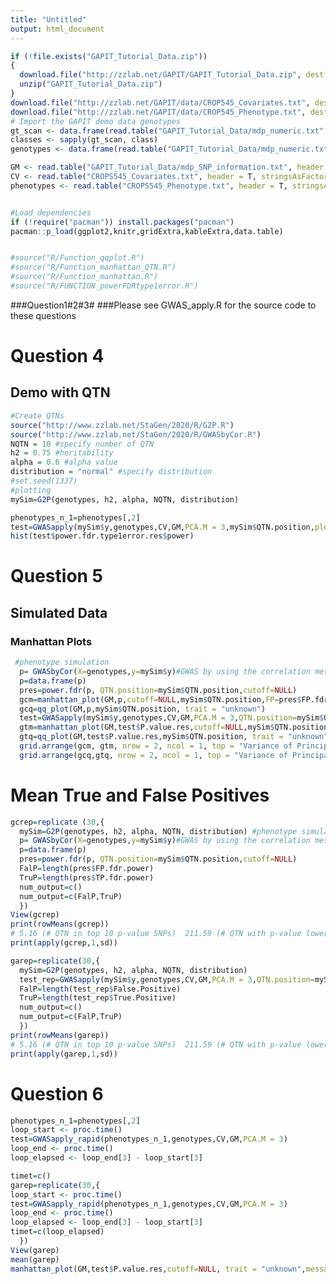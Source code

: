 ```yaml
---
title: "Untitled"
output: html_document
---
```


```r
if (!file.exists("GAPIT_Tutorial_Data.zip"))
{
  download.file("http://zzlab.net/GAPIT/GAPIT_Tutorial_Data.zip", destfile = "GAPIT_Tutorial_Data.zip")
  unzip("GAPIT_Tutorial_Data.zip")
}
download.file("http://zzlab.net/GAPIT/data/CROP545_Covariates.txt", destfile = "CROPS545_Covariates.txt")
download.file("http://zzlab.net/GAPIT/data/CROP545_Phenotype.txt", destfile = "CROPS545_Phenotype.txt")
# Import the GAPIT demo data genotypes
gt_scan <- data.frame(read.table("GAPIT_Tutorial_Data/mdp_numeric.txt", header = T, stringsAsFactors = F, sep = "\t", nrows = 1))
classes <- sapply(gt_scan, class)
genotypes <- data.frame(read.table("GAPIT_Tutorial_Data/mdp_numeric.txt", header = T, row.names = 1, colClasses = classes, stringsAsFactors = F, sep = "\t"))

GM <- read.table("GAPIT_Tutorial_Data/mdp_SNP_information.txt", header = T, stringsAsFactors = F, sep = "\t")
CV <- read.table("CROPS545_Covariates.txt", header = T, stringsAsFactors = F, sep = "\t")
phenotypes <- read.table("CROPS545_Phenotype.txt", header = T, stringsAsFactors = F, sep = "\t")


#Load dependencies
if (!require("pacman")) install.packages("pacman")
pacman::p_load(ggplot2,knitr,gridExtra,kableExtra,data.table)


#source("R/Function_qqplot.R")
#source("R/Function_manhattan_QTN.R")
#source("R/Function_manhattan.R")
#source("R/FUNCTION_powerFDRtype1error.R")
```

###Question1#2#3#
###Please see GWAS_apply.R for the source code to these questions


# Question 4

## Demo with QTN
```r
#Create QTNs
source("http://www.zzlab.net/StaGen/2020/R/G2P.R")
source("http://www.zzlab.net/StaGen/2020/R/GWASbyCor.R")
NQTN = 10 #specify number of QTN
h2 = 0.75 #heritability
alpha = 0.6 #alpha value
distribution = "normal" #specify distribution
#set.seed(1337)
#plotting
mySim=G2P(genotypes, h2, alpha, NQTN, distribution)

phenotypes_n_1=phenotypes[,2]
test=GWASapply(mySim$y,genotypes,CV,GM,PCA.M = 3,mySim$QTN.position,plots=TRUE,messages=TRUE)
hist(test$power.fdr.type1error.res$power)
```


# Question 5
## Simulated Data
### Manhattan Plots
```r
 #phenotype simulation
  p= GWASbyCor(X=genotypes,y=mySim$y)#GWAS by using the correlation methods
  p=data.frame(p)
  pres=power.fdr(p, QTN.position=mySim$QTN.position,cutoff=NULL)
  gcm=manhattan_plot(GM,p,cutoff=NULL,mySim$QTN.position,FP=pres$FP.fdr.power,TP=pres$TP.fdr.power, trait = "unknown",messages=TRUE)
  gcq=qq_plot(GM,p,mySim$QTN.position, trait = "unknown")
  test=GWASapply(mySim$y,genotypes,CV,GM,PCA.M = 3,QTN.position=mySim$QTN.position)
  gtm=manhattan_plot(GM,test$P.value.res,cutoff=NULL,mySim$QTN.position,FP=test$False.Positive,TP=test$True.Positive, trait = "unknown",messages=TRUE)
  gtq=qq_plot(GM,test$P.value.res,mySim$QTN.position, trait = "unknown")
  grid.arrange(gcm, gtm, nrow = 2, ncol = 1, top = "Variance of Principal Components")
  grid.arrange(gcq,gtq, nrow = 2, ncol = 1, top = "Variance of Principal Components")
```

# Mean True and False Positives
```r
gcrep=replicate (30,{
  mySim=G2P(genotypes, h2, alpha, NQTN, distribution) #phenotype simulation
  p= GWASbyCor(X=genotypes,y=mySim$y)#GWAS by using the correlation methods
  p=data.frame(p)
  pres=power.fdr(p, QTN.position=mySim$QTN.position,cutoff=NULL)
  FalP=length(pres$FP.fdr.power)
  TruP=length(pres$TP.fdr.power)
  num_output=c()
  num_output=c(FalP,TruP)
  })
View(gcrep)
print(rowMeans(gcrep))
# 5.16 (# QTN in top 10 p-value SNPs)  211.59 (# QTN with p-value lower than 7th highest)
print(apply(gcrep,1,sd))
```

```r
garep=replicate(30,{
  mySim=G2P(genotypes, h2, alpha, NQTN, distribution)
  test_rep=GWASapply(mySim$y,genotypes,CV,GM,PCA.M = 3,QTN.position=mySim$QTN.position)
  FalP=length(test_rep$False.Positive)
  TruP=length(test_rep$True.Positive)
  num_output=c()
  num_output=c(FalP,TruP)
  })
print(rowMeans(garep))
# 5.16 (# QTN in top 10 p-value SNPs)  211.59 (# QTN with p-value lower than 7th highest)
print(apply(garep,1,sd))
```

# Question 6
```r
phenotypes_n_1=phenotypes[,2]
loop_start <- proc.time()
test=GWASapply_rapid(phenotypes_n_1,genotypes,CV,GM,PCA.M = 3)
loop_end <- proc.time()
loop_elapsed <- loop_end[3] - loop_start[3]

timet=c()
garep=replicate(30,{
loop_start <- proc.time()
test=GWASapply_rapid(phenotypes_n_1,genotypes,CV,GM,PCA.M = 3)
loop_end <- proc.time()
loop_elapsed <- loop_end[3] - loop_start[3]
timet=c(loop_elapsed)
  })
View(garep)
mean(garep)
manhattan_plot(GM,test$P.value.res,cutoff=NULL, trait = "unknown",messages=TRUE)
```

